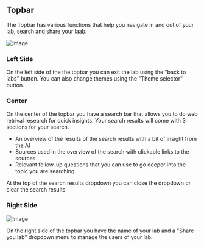 ## Topbar

The Topbar has various functions that help you navigate in and out of your lab, search and share your laab. 

![Image](/topbar.png)

### Left Side 

On the left side of the the topbar you can exit the lab using the "back to labs" button. You can also change themes using the "Theme selector" button.

### Center 

On the center of the topbar  you have a search bar that allows you to do web retrival research for quick insights. Your search results will come with 3 sections for your search.

- An overview of the results of the search results with a bit of insight from the AI
- Sources used in the overview of the search with clickable links to the sources 
- Relevant follow-up questions that you can use to go deeper into the topic you are searching

At the top of the search results dropdown you can close the dropdown or clear the search results

### Right Side 

![Image](/share.png)

On the right side of the topbar you have the name of your lab and a "Share you lab" dropdown menu to manage the users of your lab.